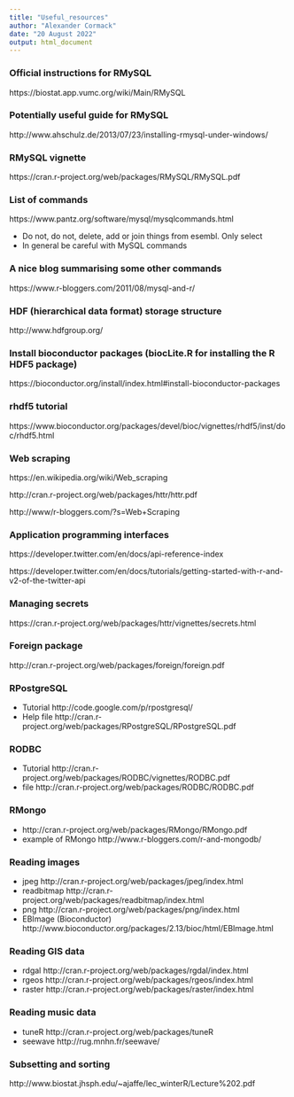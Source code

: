 ```yaml
---
title: "Useful_resources"
author: "Alexander Cormack"
date: "20 August 2022"
output: html_document
---
```




### Official instructions for RMySQL

https://biostat.app.vumc.org/wiki/Main/RMySQL



### Potentially useful guide for RMySQL

http://www.ahschulz.de/2013/07/23/installing-rmysql-under-windows/



### RMySQL vignette

https://cran.r-project.org/web/packages/RMySQL/RMySQL.pdf



### List of commands

https://www.pantz.org/software/mysql/mysqlcommands.html

* Do not, do not, delete, add or join things from esembl. Only select
* In general be careful with MySQL commands



### A nice blog summarising some other commands

https://www.r-bloggers.com/2011/08/mysql-and-r/



### HDF (hierarchical data format) storage structure

http://www.hdfgroup.org/



### Install bioconductor packages (biocLite.R for installing the R HDF5 package)

https://bioconductor.org/install/index.html#install-bioconductor-packages



### rhdf5 tutorial

https://www.bioconductor.org/packages/devel/bioc/vignettes/rhdf5/inst/doc/rhdf5.html


### Web scraping

https://en.wikipedia.org/wiki/Web_scraping

http://cran.r-project.org/web/packages/httr/httr.pdf

http://www/r-bloggers.com/?s=Web+Scraping


### Application programming interfaces

https://developer.twitter.com/en/docs/api-reference-index

https://developer.twitter.com/en/docs/tutorials/getting-started-with-r-and-v2-of-the-twitter-api


### Managing secrets

https://cran.r-project.org/web/packages/httr/vignettes/secrets.html


### Foreign package

http://cran.r-project.org/web/packages/foreign/foreign.pdf


### RPostgreSQL

* Tutorial http://code.google.com/p/rpostgresql/
* Help file http://cran.r-project.org/web/packages/RPostgreSQL/RPostgreSQL.pdf


### RODBC 

* Tutorial http://cran.r-project.org/web/packages/RODBC/vignettes/RODBC.pdf
* file http://cran.r-project.org/web/packages/RODBC/RODBC.pdf


### RMongo

* http://cran.r-project.org/web/packages/RMongo/RMongo.pdf
* example of RMongo http://www.r-bloggers.com/r-and-mongodb/


### Reading images

* jpeg http://cran.r-project.org/web/packages/jpeg/index.html
* readbitmap http://cran.r-project.org/web/packages/readbitmap/index.html
* png http://cran.r-project.org/web/packages/png/index.html
* EBImage (Bioconductor) http://www.bioconductor.org/packages/2.13/bioc/html/EBImage.html


### Reading GIS data

* rdgal http://cran.r-project.org/web/packages/rgdal/index.html
* rgeos http://cran.r-project.org/web/packages/rgeos/index.html
* raster http://cran.r-project.org/web/packages/raster/index.html


### Reading music data

* tuneR http://cran.r-project.org/web/packages/tuneR
* seewave http://rug.mnhn.fr/seewave/


### Subsetting and sorting

http://www.biostat.jhsph.edu/~ajaffe/lec_winterR/Lecture%202.pdf
